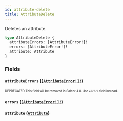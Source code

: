 ```yaml
---
id: attribute-delete
title: AttributeDelete
---
```


Deletes an attribute.

```graphql
type AttributeDelete {
  attributeErrors: [AttributeError!]!
  errors: [AttributeError!]!
  attribute: Attribute
}
```

### Fields

#### `attributeErrors` ([`[AttributeError!]!`](/developer/api-reference/objects/attribute-error.mdx))

<sub><sup><span className="deprecatedTag">DEPRECATED</span> This field will be removed in Saleor 4.0. Use `errors` field instead.</sup></sub>

#### `errors` ([`[AttributeError!]!`](/developer/api-reference/objects/attribute-error.mdx))

#### `attribute` ([`Attribute`](/developer/api-reference/objects/attribute.mdx))
